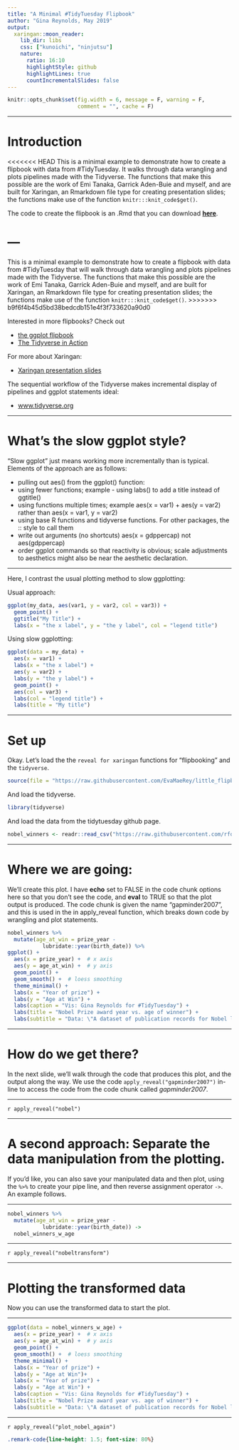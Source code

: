 ```yaml
---
title: "A Minimal #TidyTuesday Flipbook"
author: "Gina Reynolds, May 2019"
output:
  xaringan::moon_reader:
    lib_dir: libs
    css: ["kunoichi", "ninjutsu"]
    nature:
      ratio: 16:10
      highlightStyle: github
      highlightLines: true
      countIncrementalSlides: false
---
```



```r
knitr::opts_chunk$set(fig.width = 6, message = F, warning = F, 
                      comment = "", cache = F)
```




---

# Introduction

<<<<<<< HEAD
This is a minimal example to demonstrate how to create a flipbook with data from #TidyTuesday.  It walks through data wrangling and plots pipelines made with the Tidyverse.  The functions that make this possible are the work of Emi Tanaka, Garrick Aden-Buie and myself, and are built for Xaringan, an Rmarkdown file type for creating presentation slides; the functions make use of the function `knitr:::knit_code$get()`.

The code to create the flipbook is an .Rmd that you can download [**here**](https://raw.githubusercontent.com/EvaMaeRey/little_flipbooks_library/master/tidytuesday_minimal_example/tidytuesday_minimal_example.Rmd).

---
=======
This is a minimal example to demonstrate how to create a flipbook with data from #TidyTuesday that will walk through data wrangling and plots pipelines made with the Tidyverse.  The functions that make this possible are the work of Emi Tanaka, Garrick Aden-Buie and myself, and are built for Xaringan, an Rmarkdown file type for creating presentation slides; the functions make use of the function `knitr:::knit_code$get()`.
>>>>>>> b9f6f4b45d5bd38bedcdb151e4f3f733620a90d0

Interested in more flipbooks? Check out 

- [the ggplot flipbook](https://evamaerey.github.io/ggplot_flipbook/ggplot_flipbook_xaringan.html)
- [The Tidyverse in Action](https://evamaerey.github.io/tidyverse_in_action/tidyverse_in_action.html)




For more about Xaringan:

- [Xaringan presentation slides](https://slides.yihui.name/xaringan/)

The sequential workflow of the Tidyverse makes incremental display of pipelines and ggplot statements ideal:  

- [www.tidyverse.org](https://www.tidyverse.org/)


---


# What's the slow ggplot style?

"Slow ggplot" just means working more incrementally than is typical. Elements of the approach are as follows:

- pulling out aes() from the ggplot() function:  
- using fewer functions; example - using labs() to add a title instead of ggtitle()
- using functions multiple times; example aes(x = var1) + aes(y = var2) rather than aes(x = var1, y = var2)
- using base R functions and tidyverse functions.  For other packages, the :: style to call them
- write out arguments (no shortcuts)  aes(x = gdppercap) not aes(gdppercap)
- order ggplot commands so that reactivity is obvious; scale adjustments to aesthetics might also be near the aesthetic declaration. 


---

Here, I contrast the usual plotting method to slow ggplotting:

Usual approach:

```r
ggplot(my_data, aes(var1, y = var2, col = var3)) +
  geom_point() +
  ggtitle("My Title") +
  labs(x = "the x label", y = "the y label", col = "legend title")
```

Using slow ggplotting: 

```r
ggplot(data = my_data) +
  aes(x = var1) +
  labs(x = "the x label") +
  aes(y = var2) +
  labs(y = "the y label") +
  geom_point() +
  aes(col = var3) +
  labs(col = "legend title") +
  labs(title = "My title")
```




---

# Set up

Okay. Let's load the the `reveal for xaringan` functions for "flipbooking" and the `tidyverse`.

```r
source(file = "https://raw.githubusercontent.com/EvaMaeRey/little_flipbooks_library/master/xaringan_reveal_parenthetical.R")
```

And load the tidyverse.

```r
library(tidyverse)
```

And load the data from the tidytuesday github page. 

```r
nobel_winners <- readr::read_csv("https://raw.githubusercontent.com/rfordatascience/tidytuesday/master/data/2019/2019-05-14/nobel_winners.csv")

```

---

# Where we are going: 

We'll create this plot.  I have **echo** set to FALSE in the code chunk options here so that you don't see the code, and **eval** to TRUE so that the plot output is produced.  The code chunk is given the name "gapminder2007", and this is used in the in apply_reveal function, which breaks down code by wrangling and plot statements. 

```r
nobel_winners %>% 
  mutate(age_at_win = prize_year -
           lubridate::year(birth_date)) %>% 
ggplot() + 
  aes(x = prize_year) +  # x axis 
  aes(y = age_at_win) +  # y axis
  geom_point() +
  geom_smooth() +  # loess smoothing
  theme_minimal() +
  labs(x = "Year of prize") +
  labs(y = "Age at Win") +
  labs(caption = "Vis: Gina Reynolds for #TidyTuesday") +
  labs(title = "Nobel Prize award year vs. age of winner") +
  labs(subtitle = "Data: \"A dataset of publication records for Nobel laureates\" \nLi, Jichao; Yin, Yian; Fortunato, Santo; Wang Dashun, 2018 ")
```
 

 
---

# How do we get there?

In the next slide, we'll walk through the code that produces this plot, and the output along the way. We use the code `apply_reveal("gapminder2007")` in-line to access the code from the code chunk called *gapminder2007*.
 
---

`r apply_reveal("nobel")`


---

# A second approach: Separate the data manipulation from the plotting.

If you'd like, you can also save your manipulated data and then plot, using the `%>%` to create your pipe line, and then reverse assignment operator `->`.  An example follows. 

---

```r
nobel_winners %>% 
  mutate(age_at_win = prize_year -
           lubridate::year(birth_date)) -> 
  nobel_winners_w_age
```


---

`r apply_reveal("nobeltransform")`

---

# Plotting the transformed data

Now you can use the transformed data to start the plot.

---

```r
ggplot(data = nobel_winners_w_age) + 
  aes(x = prize_year) +  # x axis 
  aes(y = age_at_win) +  # y axis
  geom_point() +
  geom_smooth() +  # loess smoothing
  theme_minimal() +
  labs(x = "Year of prize") +
  labs(y = "Age at Win")+
  labs(x = "Year of prize") +
  labs(y = "Age at Win") +
  labs(caption = "Vis: Gina Reynolds for #TidyTuesday") +
  labs(title = "Nobel Prize award year vs. age of winner") +
  labs(subtitle = "Data: \"A dataset of publication records for Nobel laureates\" \nLi, Jichao; Yin, Yian; Fortunato, Santo; Wang Dashun, 2018 ")
```


---

`r apply_reveal("plot_nobel_again")`



```css
.remark-code{line-height: 1.5; font-size: 80%}
```


